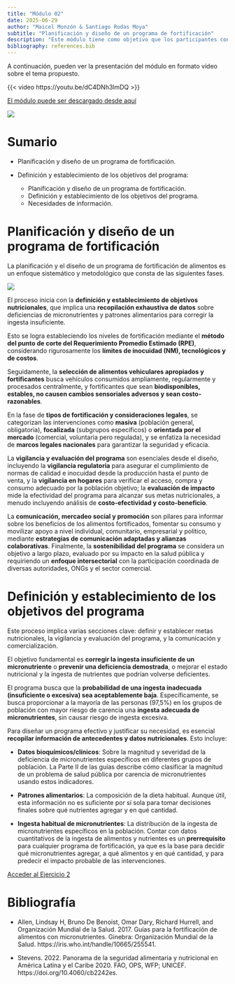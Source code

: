 ```yaml
---
title: "Módulo 02"
date: 2025-06-29
author: "Maicel Monzón & Santiago Rodas Moya"
subtitle: "Planificación y diseño de un programa de fortificación"
description: "Este módulo tiene como objetivo que los participantes conozcan los pasos iniciales para la planificación y diseño de un programa de fortificación."
bibliography: references.bib
---
```


A continuación, pueden ver la presentación del módulo en formato vídeo sobre el tema propuesto.

{{< video https://youtu.be/dC4DNh3lmDQ >}}

[El módulo puede ser descargado desde aquí](/static/videos/videomodulo02.zip)

![](/static/images/ECGH.png)

# Sumario

-   Planificación y diseño de un programa de fortificación.

-   Definición y establecimiento de los objetivos del programa:

    -   Planificación y diseño de un programa de fortificación.
    -   Definición y establecimiento de los objetivos del programa.
    -   Necesidades de información.

# Planificación y diseño de un programa de fortificación

La planificación y el diseño de un programa de fortificación de alimentos es un enfoque sistemático y metodológico que consta de las siguientes fases.

![](/static/images/mod01fases.png)

El proceso inicia con la **definición y establecimiento de objetivos nutricionales**, que implica una **recopilación exhaustiva de datos** sobre deficiencias de micronutrientes y patrones alimentarios para corregir la ingesta insuficiente.

Esto se logra estableciendo los niveles de fortificación mediante el **método del punto de corte del Requerimiento Promedio Estimado (RPE)**, considerando rigurosamente los **límites de inocuidad (NM), tecnológicos y de costos**.

Seguidamente, la **selección de alimentos vehiculares apropiados y fortificantes** busca vehículos consumidos ampliamente, regularmente y procesados centralmente, y fortificantes que sean **biodisponibles, estables, no causen cambios sensoriales adversos y sean costo-razonables**.

En la fase de **tipos de fortificación y consideraciones legales**, se categorizan las intervenciones como **masiva** (población general, obligatoria), **focalizada** (subgrupos específicos) o **orientada por el mercado** (comercial, voluntaria pero regulada), y se enfatiza la necesidad de **marcos legales nacionales** para garantizar la seguridad y eficacia.

La **vigilancia y evaluación del programa** son esenciales desde el diseño, incluyendo la **vigilancia regulatoria** para asegurar el cumplimiento de normas de calidad e inocuidad desde la producción hasta el punto de venta, y la **vigilancia en hogares** para verificar el acceso, compra y consumo adecuado por la población objetivo; la **evaluación de impacto** mide la efectividad del programa para alcanzar sus metas nutricionales, a menudo incluyendo análisis de **costo-efectividad y costo-beneficio**.

La **comunicación, mercadeo social y promoción** son pilares para informar sobre los beneficios de los alimentos fortificados, fomentar su consumo y movilizar apoyo a nivel individual, comunitario, empresarial y político, mediante **estrategias de comunicación adaptadas y alianzas colaborativas**. Finalmente, la **sostenibilidad del programa** se considera un objetivo a largo plazo, evaluado por su impacto en la salud pública y requiriendo un **enfoque intersectorial** con la participación coordinada de diversas autoridades, ONGs y el sector comercial.

# Definición y establecimiento de los objetivos del programa

Este proceso implica varias secciones clave: definir y establecer metas nutricionales, la vigilancia y evaluación del programa, y la comunicación y comercialización.

El objetivo fundamental es **corregir la ingesta insuficiente de un micronutriente** o **prevenir una deficiencia demostrada**, o mejorar el estado nutricional y la ingesta de nutrientes que podrían volverse deficientes.

El programa busca que la **probabilidad de una ingesta inadecuada (insuficiente o excesiva) sea aceptablemente baja**. Específicamente, se busca proporcionar a la mayoría de las personas (97,5%) en los grupos de población con mayor riesgo de carencia una **ingesta adecuada de micronutrientes**, sin causar riesgo de ingesta excesiva.

Para diseñar un programa efectivo y justificar su necesidad, es esencial **recopilar información de antecedentes y datos nutricionales**. Esto incluye:

-   **Datos bioquímicos/clínicos**: Sobre la magnitud y severidad de la deficiencia de micronutrientes específicos en diferentes grupos de población. La Parte II de las guías describe cómo clasificar la magnitud de un problema de salud pública por carencia de micronutrientes usando estos indicadores.

-   **Patrones alimentarios**: La composición de la dieta habitual. Aunque útil, esta información no es suficiente por sí sola para tomar decisiones finales sobre qué nutrientes agregar y en qué cantidad.

-   **Ingesta habitual de micronutrientes**: La distribución de la ingesta de micronutrientes específicos en la población. Contar con datos cuantitativos de la ingesta de alimentos y nutrientes es un **prerrequisito** para cualquier programa de fortificación, ya que es la base para decidir qué micronutrientes agregar, a qué alimentos y en qué cantidad, y para predecir el impacto probable de las intervenciones.

[Acceder al Ejercicio 2](../../ejercicios/tema01/ejercicio02.qmd)

# Bibliografía

-   Allen, Lindsay H, Bruno De Benoist, Omar Dary, Richard Hurrell, and Organización Mundial de la Salud. 2017. Guías para la fortificación de alimentos con micronutrientes. Ginebra: Organización Mundial de la Salud. https://iris.who.int/handle/10665/255541.

-   Stevens. 2022. Panorama de la seguridad alimentaria y nutricional en América Latina y el Caribe 2020. FAO, OPS, WFP; UNICEF. https://doi.org/10.4060/cb2242es.
